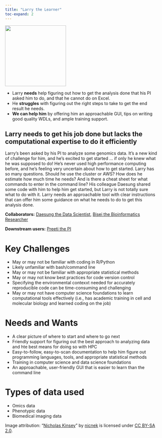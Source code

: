 ```yaml
---
title: "Larry the Learner"
toc-expand: 2
---
```


::: grid
::: {.g-col-12 .g-col-xl-3}
<img src="/img/larry.jpg" width="200" height="200"/>
:::

::: {.g-col-12 .g-col-xl-8}
-   Larry **needs** help figuring out how to get the analysis done that his PI asked him to do, and that he cannot do on Excel.
-   He **struggles** with figuring out the right steps to take to get the end result he needs.
-   **We can help him** by offering him an approachable GUI, tips on writing good quality WDLs, and ample training support.
:::
:::

::: lightblue-highlight
## Larry needs to get his job done but lacks the computational expertise to do it efficiently

Larry's been asked by his PI to analyze some genomics data. It's a new kind of challenge for him, and he's excited to get started ... if only he knew what he was supposed to do! He's never used high performance computing before, and he's feeling very uncertain about how to get started. Larry has so many questions. Should he use the cluster or AWS? How does he estimate how much time he needs? And is there a cheat sheet for what commands to enter in the command line? His colleague Daesung shared some code with him to help him get started, but Larry is not totally sure what to do with it. Larry needs an approachable tool with clear instructions that can offer him some guidance on what he needs to do to get this analysis done.
:::

::: darkblue-highlight
**Collaborators:** [Daesung the Data Scientist](/family/proof/daesung-the-data-scientist.html), [Bisei the Bioinformatics Researcher](/family/proof/bisei-the-bioinformatics-researcher.html) 

**Downstream users:** [Preeti the PI](/family/proof/preeti-the-pi.html)
:::

# Key Challenges

-   May or may not be familiar with coding in R/Python
-   Likely unfamiliar with bash/command line
-   May or may not be familiar with appropriate statistical methods
-   May or may not know best practices for code version control
-   Specifying the environmental contexxt needed for accurately reproducible code can be time-consuming and challenging
-   May or may not have computer science foundations to learn computational tools effectively (i.e., has academic training in cell and molecular biology and learned coding on the job)

# Needs and Wants

-   A clear picture of where to start and where to go next
-   Friendly support for figuring out the best approach to analyzing data and hte best means for doing so with HPC
-   Easy-to-follow, easy-to-scan documentation to help him figure out programming languages, tools, and appropriate statistical methods
-   Training in computer science and data science foundations
-   An approachable, user-friendly GUI that is easier to learn than the command line

# Types of data used

-   Omics data
-   Phenotypic data
-   Biomedical imaging data

<div>

Image attribution: "[Nicholas Kinsey](https://www.flickr.com/photos/91606868@N08/8359632184)" by [nicnek](https://www.flickr.com/photos/91606868@N08) is licensed under [CC BY-SA 2.0](https://creativecommons.org/licenses/by-sa/2.0/?ref=openverse).

</div>
